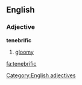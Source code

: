 ==English==
===Adjective===
'''tenebrific'''
# [[gloomy]]


[[Category:English adjectives]]

[[fa:tenebrific]]